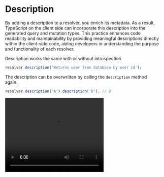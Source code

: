 # Description

By adding a description to a resolver, you enrich its metadata. As a result, TypeScript on the client side can incorporate this description into the generated query and mutation types. This practice enhances code readability and maintainability by providing meaningful descriptions directly within the client-side code, aiding developers in understanding the purpose and functionality of each resolver.

Description works the same with or without introspection.

```ts
resolver.description('Returns user from database by user id');
```

The description can be overwritten by calling the `description` method again.

```ts
resolver.description('A').description('B'); // B
```

<video width="320" height="240" controls>
  <source src="movie.mp4" type="video/mp4">
  <source src="movie.ogg" type="video/ogg">
  Your browser does not support the video tag.
</video>
